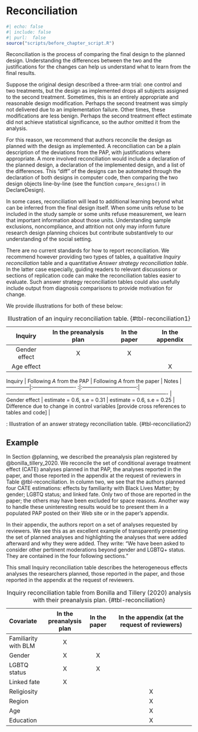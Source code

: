 # Reconciliation  


```r
#| echo: false
#| include: false
#| purl:  false
source("scripts/before_chapter_script.R")
```

Reconciliation is the process of comparing the final design to the planned design. Understanding the differences between the two and the justifications for the changes can help us understand what to learn from the final results.

Suppose the original design described a three-arm trial: one control and two treatments, but the design as implemented drops all subjects assigned to the second treatment. Sometimes, this is an entirely appropriate and reasonable design modification. Perhaps the second treatment was simply not delivered due to an implementation failure. Other times, these modifications are less benign. Perhaps the second treatment effect estimate did not achieve statistical significance, so the author omitted it from the analysis. 

For this reason, we recommend that authors reconcile the design as planned with the design as implemented. A reconciliation can be a plain description of the deviations from the PAP, with justifications where appropriate. A more involved reconciliation would include a declaration of the planned design, a declaration of the implemented design, and a list of the differences. This "diff" of the designs can be automated through the declaration of both designs in computer code, then comparing the two design objects line-by-line (see the function `compare_designs()` in DeclareDesign). 

In some cases, reconciliation will lead to additional learning beyond what can be inferred from the final design itself. When some units refuse to be included in the study sample or some units refuse measurement, we learn that important information about those units. Understanding sample exclusions, noncompliance, and attrition not only may inform future research design planning choices but contribute substantively to our understanding of the social setting.

There are no current standards for how to report reconciliation. We recommend however providing two types of tables, a qualitative *Inquiry reconciliation* table and a quantitative *Answer strategy reconciliation table*. In the latter case especially, guiding readers to relevant discussions or sections of replication code can make the reconciliation tables easier to evaluate. Such answer strategy reconciliation tables could also usefully include output from diagnosis comparisons to provide motivation for change. 


We provide illustrations for both of these below:

| Inquiry        | In the preanalysis plan | In the paper  | In the appendix |
|:--------------:|:-----------------------:|:-------------:|:---------------:|
| Gender effect  | X                       |       X       |                 |
| Age effect     |                         |               |        X        |

: Illustration of an inquiry reconciliation table. {#tbl-reconciliation1} 


| Inquiry       | Following *A* from the PAP | Following *A* from the paper     | Notes                                                                                         |
| --------------|:------------------------- :|:--------------------------------:|---------------------------------------------------------------------------------------------- |
| Gender effect | estimate = 0.6, s.e = 0.31 | estimate = 0.6, s.e = 0.25       |  Difference due to change in control variables  [provide cross references to tables and code] |

: Illustration of an answer strategy reconciliation table. {#tbl-reconciliation2} 


## Example

In Section @planning, we described the preanalysis plan registered by @bonilla_tillery_2020. We reconcile the set of conditional average treatment effect (CATE) analyses planned in that PAP, the analyses reported in the paper, and those reported in the appendix at the request of reviewers in Table @tbl-reconciliation. In column two, we see that the authors planned four CATE estimations: effects by familiarity with Black Lives Matter; by gender; LGBTQ status; and linked fate. Only two of those are reported in the paper; the others may have been excluded for space reasons. Another way to handle these uninteresting results would be to present them in a populated PAP posted on their Web site or in the paper's appendix.

In their appendix, the authors report on a set of analyses requested by reviewers. We see this as an excellent example of transparently presenting the set of planned analyses and highlighting the analyses that were added afterward and why they were added. They write: "We have been asked to consider other pertinent moderations beyond gender and LGBTQ+ status. They are contained in the four following sections."

This small Inquiry reconciliation table describes the heterogeneous effects analyses the researchers planned, those reported in the paper, and those reported in the appendix at the request of reviewers. 

| Covariate            | In the preanalysis plan | In the paper  | In the appendix (at the request of reviewers) |
|:---------------------|:-----------------------:|:-------------:|:---------------------------------------------:|
| Familiarity with BLM | X                       |               |                                               |
| Gender               | X                       | X             |                                               |
| LGBTQ status         | X                       | X             |                                               |
| Linked fate          | X                       |               |                                               |
| Religiosity          |                         |               | X                                             |
| Region               |                         |               | X                                             |
| Age                  |                         |               | X                                             |
| Education            |                         |               | X                                             |

: Inquiry reconciliation table from  Bonilla and Tillery (2020) analysis with their preanalysis plan. {#tbl-reconciliation} 

